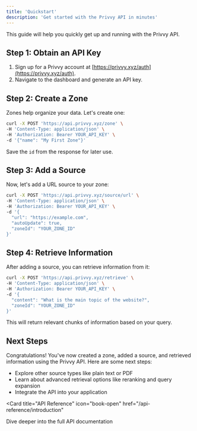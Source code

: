 ```yaml
---
title: 'Quickstart'
description: 'Get started with the Privvy API in minutes'
---
```


This guide will help you quickly get up and running with the Privvy API.

## Step 1: Obtain an API Key

1. Sign up for a Privvy account at [https://privvy.xyz/auth](https://privvy.xyz/auth).
2. Navigate to the dashboard and generate an API key.

## Step 2: Create a Zone

Zones help organize your data. Let's create one:

```bash
curl -X POST 'https://api.privvy.xyz/zone' \
-H 'Content-Type: application/json' \
-H 'Authorization: Bearer YOUR_API_KEY' \
-d '{"name": "My First Zone"}'
```

Save the `id` from the response for later use.

## Step 3: Add a Source

Now, let's add a URL source to your zone:

```bash
curl -X POST 'https://api.privvy.xyz/source/url' \
-H 'Content-Type: application/json' \
-H 'Authorization: Bearer YOUR_API_KEY' \
-d '{
  "url": "https://example.com",
  "autoUpdate": true,
  "zoneId": "YOUR_ZONE_ID"
}'
```

## Step 4: Retrieve Information

After adding a source, you can retrieve information from it:

```bash
curl -X POST 'https://api.privvy.xyz/retrieve' \
-H 'Content-Type: application/json' \
-H 'Authorization: Bearer YOUR_API_KEY' \
-d '{
  "content": "What is the main topic of the website?",
  "zoneId": "YOUR_ZONE_ID"
}'
```

This will return relevant chunks of information based on your query.

## Next Steps

Congratulations! You've now created a zone, added a source, and retrieved information using the Privvy API. Here are some next steps:

- Explore other source types like plain text or PDF
- Learn about advanced retrieval options like reranking and query expansion
- Integrate the API into your application

<Card
  title="API Reference"
  icon="book-open"
  href="/api-reference/introduction"
>
  Dive deeper into the full API documentation
</Card>
